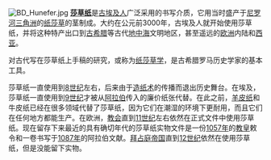 [[File:BD_Hunefer.jpg|thumb]]
'''[[莎草纸|莎草纸]]'''是[[古埃及|古埃及人]]广泛采用的书写介质，它用当时盛产于[[尼罗河三角洲|尼罗河三角洲]]的[[纸莎草|纸莎草]]的茎制成。大约在公元前3000年，古埃及人就开始使用莎草纸，并将这种特产出口到[[古希腊|古希腊]]等古代[[地中海|地中海]]文明地区，甚至遥远的[[欧洲|欧洲]]内陆和[[西亚|西亚]]。

对古代写在莎草纸上手稿的研究，或称为[[纸莎草学|纸莎草学]]，是古希腊罗马历史学家的基本工具。

莎草纸一直使用到[[8世纪|8世纪]]左右，后来由于[[造纸术|造纸术]]的传播而退出历史舞台。在埃及，莎草纸一直使用到[[9世纪|9世纪]]才被从[[阿拉伯|阿拉伯]]传入的廉价纸张代替。在此之前，[[羊皮纸|羊皮纸]]和牛皮纸已经在很多领域代替了莎草纸，因为它们在潮湿的环境下更耐用，而且它们在任何地方都能生产。在欧洲，[[教会|教会]]直到[[11世纪|11世纪]]左右依然在正式文件中使用莎草纸。现在留存下来最近的具有确切年代的莎草纸实物文件是一份[[1057年|1057年]]的[[教皇|教皇]]敕令和一卷书写于[[1087年|1087年]]的阿拉伯文献。[[拜占庭帝国|拜占庭帝国]]直到[[12世纪|12世纪]]依然在使用莎草纸，但是没能留下实物。